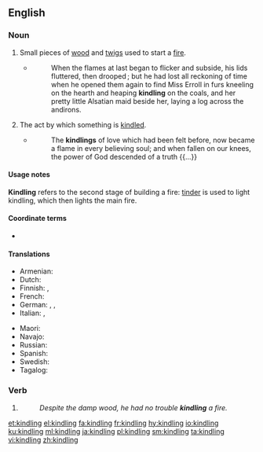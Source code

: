 ==English==
{{wikipedia|Firelighting}}

===Noun===
{{en-noun|~}}

# Small pieces of [[wood]] and [[twigs]] used to start a [[fire]].
#: {{ux|en|Go and collect some '''kindling'''.}}
#* {{RQ:Chmbrs YngrSt|III}}
#*: When the flames at last began to flicker and subside, his lids fluttered, then drooped ; but he had lost all reckoning of time when he opened them again to find Miss Erroll in furs kneeling on the hearth and heaping '''kindling''' on the coals, and her pretty little Alsatian maid beside her, laying a log across the andirons.
# The act by which something is [[kindle]]d.
#* {{w|Hester Rogers}}
#*: The '''kindlings''' of love which had been felt before, now became a flame in every believing soul; and when fallen on our knees, the power of God descended of a truth {{...}}

====Usage notes====
'''Kindling''' refers to the second stage of building a fire: [[tinder]] is used to light kindling, which then lights the main fire.

====Coordinate terms====
* {{l|en|tinder}}

====Translations====
{{trans-top|pieces of wood and twigs used to start a fire}}
* Armenian: {{t+|hy|կպչան|sc=Armn}}
* Dutch: {{t+|nl|aanmaakhout}}
* Finnish: {{t+|fi|sytyke}}, {{t|fi|syttöpuut|p}}
* French: {{t+|fr|petit bois|m}}
* German: {{t+|de|Anmachholz|n}}, {{t+|de|Anzündholz|n}}, {{t+|de|Kleinholz|n}}
* Italian: {{t+|it|esca|f}}, {{t+|it|accelerante|m}}
{{trans-mid}}
* Maori: {{t|mi|toutou}}
* Navajo: {{t|nv|chizh}}
* Russian: {{t+|ru|растопка|f}}
* Spanish: {{t+|es|astillas|f-p}}
* Swedish: {{t|sv|tändved|c}}
* Tagalog: {{t|tl|panduop}}
{{trans-bottom}}

===Verb===
{{head|en|present participle}}

# {{present participle of|kindle|lang=en|nocat=1}}
#: ''Despite the damp wood, he had no trouble '''kindling''' a fire.''

[[et:kindling]]
[[el:kindling]]
[[fa:kindling]]
[[fr:kindling]]
[[hy:kindling]]
[[io:kindling]]
[[ku:kindling]]
[[ml:kindling]]
[[ja:kindling]]
[[pl:kindling]]
[[sm:kindling]]
[[ta:kindling]]
[[vi:kindling]]
[[zh:kindling]]